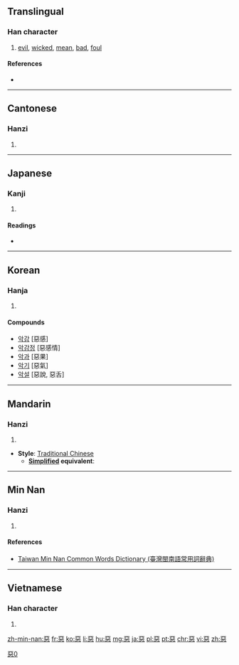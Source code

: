 {{also|悪|恶|亞|噩}}
==Translingual==

[[Category:CJKV characters simplified differently in Japan and China|惡0]]

===Han character===
{{Han char|rn=61|rad=心|as=08|sn=12|four=1033<sub>1</sub>|canj=一一心 (MMP)|ids=⿱[[亞]][[心]]}}

# [[evil]], [[wicked]], [[mean]], [[bad]], [[foul]]

====References====
* {{Han ref|kx=0391.250|dkj=10824|dj=0724.070|hdz=42307.120|uh=60E1|ud=24801|bh=B463|bd=46179}}

----

==Cantonese==

===Hanzi===
{{yue-hanzi|jyut=[[ngok3]], [[ok3]], [[wu1]], [[wu3]]|y=ngok3, ok3, wu1, wu3}}

# {{defn|lang=yue|sort=心08}}

----

==Japanese==

===Kanji===
{{ja-kanji|grade=|rs=心08}}

# {{defn|lang=ja|sort=心08}}

====Readings====
* {{ja-readings|on=[[お]] (o), [[あく]] (aku)|kun=[[わるい]] (warui)}}

----

==Korean==

===Hanja===
{{ko-hanja|hangeul=[[악]], [[오]]|eumhun=|rv=ak, o|mr=ak, o|y=ak, o}}

# {{defn|lang=ko|sort=心08}}

====Compounds====
* [[악감]] [惡感]
* [[악감정]] [惡感情]
* [[악과]] [惡果]
* [[악기]] [惡氣]
* [[악설]] [惡說, 惡舌]

----

==Mandarin==

===Hanzi===
{{cmn-hanzi|pin=[[è]] ([[e4]]), [[wū]], ([[wu1]]), [[wù]] ([[wu4]])|wg=o<sup>4</sup>}}

# {{defn|lang=cmn|sort=心08}}

* '''Style''': [[Traditional Chinese]]
** '''[[Simplified Chinese|Simplified]] equivalent''': {{lang|und|sc=Hans|[[恶]]}}

----

==Min Nan==

===Hanzi===
{{nan-hanzi|tlpa=ok (ok<sup>4</sup>), ònn (onn<sup>3</sup>)}}

# {{defn|lang=nan|sort=心08}}

====References====
*[http://twblg.dict.edu.tw/holodict_new/result_detail.jsp?n_no=8366&curpage=1&sample=%E6%83%A1&radiobutton=1&querytarget=1&limit=20&pagenum=1&rowcount=20 Taiwan Min Nan Common Words Dictionary (臺灣閩南語常用詞辭典)]

----

==Vietnamese==

===Han character===
{{vi-hantu|[[ác]], [[ố]]|rs=心08}}

# {{defn|lang=vi|sort=心08}}

[[zh-min-nan:惡]]
[[fr:惡]]
[[ko:惡]]
[[li:惡]]
[[hu:惡]]
[[mg:惡]]
[[ja:惡]]
[[pl:惡]]
[[pt:惡]]
[[chr:惡]]
[[vi:惡]]
[[zh:惡]]